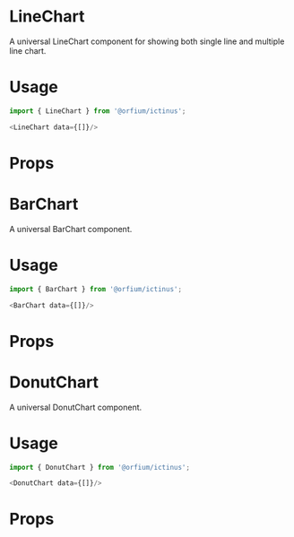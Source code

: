 
<Meta title="Design System/Chart"/>

# LineChart

A universal LineChart component for showing both single line and multiple line chart.

# Usage

```js
import { LineChart } from '@orfium/ictinus';

<LineChart data={[]}/>
```

# Props

<Props of={LineChart} />

<Preview>
  <Story name="LineChart" parameters={{ decorators: [withKnobs] }}>
    <LineChart
      data={initData}
      labelX={text('labelX', 'Dates')}
      labelY={text('labelY', 'Values')}
      isLegendVisible={boolean('show legend', true)}
      color={color}
    />
  </Story>
</Preview>


# BarChart

A universal BarChart component.

# Usage

```js
import { BarChart } from '@orfium/ictinus';

<BarChart data={[]}/>
```

# Props

<Props of={BarChart}/>

<Preview>
  <Story name="BarChart" parameters={{ decorators: [withKnobs] }}>
    <BarChartShowCase/>
  </Story>
</Preview>


# DonutChart

A universal DonutChart component.

# Usage

```js
import { DonutChart } from '@orfium/ictinus';

<DonutChart data={[]}/>
```

# Props

<Props of={DonutChart}/>

<Preview>
  <Story name="DonutChart" parameters={{ decorators: [withKnobs] }}>
    <DonutChartShowCase
      chartValue={text('chartValue', 'value')}
      chartUnits={text('chartUnits', 'units')}/>
  </Story>
</Preview>

